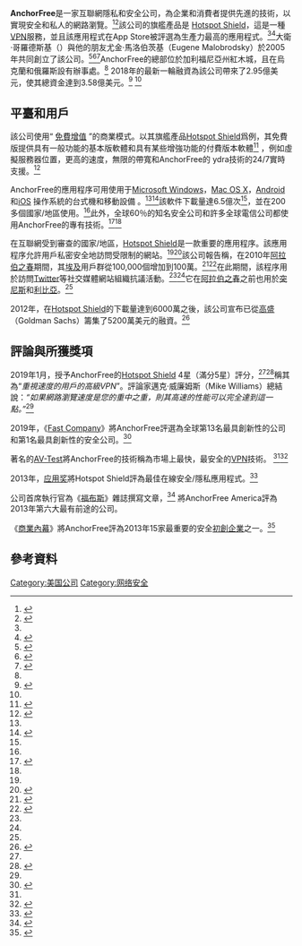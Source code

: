 {{Multiple issues|
{{Advert|time=2020-10-30T05:54:26+00:00}}
{{Citation style|time=2020-10-30T05:54:26+00:00}}
{{Copy edit|time=2020-10-10T01:02:01+00:00}}
}}
{{Infobox company
| name = AnchorFree
| logo_caption = 
| image=File:AnchorFree_New_Logo.png
| image_caption = 
| image_size = 150px
| trading_name = <!-- d/b/a/, doing business as - if different from legal name above -->
| former_name  = 
| former type  = 
| type = 
| traded_as = 
| industry  = 
| fate  =  
| foundation  = {{Start date|2005}}
| founder = {{link-en|大衛·哥羅德斯基|David Gorodyansky}}、尤金·馬洛伯茨基
| defunct  = <!-- {{End date|YYYY|MM|DD}} -->
| location_city = 
| location = [[美國|美國]][[加利福尼亞州|加利福尼亞州]]紅木城
| locations  = <!-- Number of locations, stores, offices, etc. -->
| products = [[虛擬私人網路|虛擬私人網路]]

| aum              = <!-- Only used with financial services companies -->

| homepage = {{URL|http://www.anchorfree.com/}}

}}
'''AnchorFree'''是一家互聯網隱私和安全公司，為企業和消費者提供先進的技術，以實現安全和私人的網路瀏覽。<ref name=":0">{{Cite web|url=https://www.businessinsider.com/anchorfree-vpn-business-booming-net-neutrality-repeal-hacks-2018-2|title=This software startup had its best year ever and the CEO says the end of net neutrality is a big reason why|last=Sandler|first=Rachel|website=Business Insider|access-date=2019-04-16|archive-date=2019-06-16|archive-url=https://web.archive.org/web/20190616131949/https://www.businessinsider.com/anchorfree-vpn-business-booming-net-neutrality-repeal-hacks-2018-2|dead-url=no}}</ref><ref name=":1">{{Cite web|url=http://social.techcrunch.com/2018/09/05/anchorfree-maker-of-hotspot-shield-raises-295-million-in-new-funding/|title=AnchorFree, maker of Hotspot Shield, raises $295 million in new funding|website=TechCrunch|language=en-US|access-date=2019-04-16}}</ref>該公司的旗艦產品是 [[Hotspot_Shield|Hotspot Shield]]，這是一種[[VPN|VPN]]服務，並且該應用程式在App Store被評選為生產力最高的應用程式。<ref name=":0" /><ref>{{Cite news|url=https://www.nytimes.com/2018/09/05/technology/anchorfree-vpn-hotspot-shield.html|title=AnchorFree, Maker of a Top Online Privacy App, Raises $295 Million|last=Griffith|first=Erin|date=2018-09-05|work=The New York Times|access-date=2019-04-16|language=en-US|issn=0362-4331|archive-date=2020-11-09|archive-url=https://web.archive.org/web/20201109033343/https://www.nytimes.com/2018/09/05/technology/anchorfree-vpn-hotspot-shield.html|dead-url=no}}</ref>大衛·哥羅德斯基（{{link-en|David Gorodyansky|David Gorodyansky}}）與他的朋友尤金·馬洛伯茨基（Eugene Malobrodsky）於2005年共同創立了該公司。<ref name="1CB">{{cite web|url=http://www.crunchbase.com/company/anchorfree|title=AnchorFree|work=CrunchBase|accessdate=2013-04-08|archive-date=2014-04-10|archive-url=https://web.archive.org/web/20140410161719/http://www.crunchbase.com/company/anchorfree|dead-url=no}}</ref><ref name="2TF">{{cite web|last=Konrad|first=Alex|title=AnchorFree: A road warrior's friend, a censor's foe|url=http://tech.fortune.cnn.com/2012/03/30/anchorfree-vpn-gorodyansky|work=CNN Money|accessdate=2013-04-08|archive-date=2013-05-16|archive-url=https://web.archive.org/web/20130516153116/http://tech.fortune.cnn.com/2012/03/30/anchorfree-vpn-gorodyansky/|dead-url=no}}</ref><ref name="3TC">{{cite web|last=Empson|first=Rip|title=With its Hotspot Shield hitting 60M Downloads, AnchorFree Lands a Whopping $52M from Goldman Sachs|url=https://techcrunch.com/2012/05/21/anchorfree-goldman-series-c|work=TechCrunch|accessdate=2013-04-08|archive-date=2020-12-12|archive-url=https://web.archive.org/web/20201212010943/https://techcrunch.com/2012/05/21/anchorfree-goldman-series-c/|dead-url=no}}</ref>AnchorFree的總部位於加利福尼亞州紅木城，且在烏克蘭和俄羅斯設有辦事處。<ref name=":1" /> 2018年的最新一輪融資為該公司帶來了2.95億美元，使其總資金達到3.58億美元。<ref name="#1">{{Cite news|url=https://www.nytimes.com/2018/09/05/technology/anchorfree-vpn-hotspot-shield.html|title=AnchorFree, Maker of a Top Online Privacy App, Raises $295 Million|last=Griffith|first=Erin|date=2018-09-05|work=The New York Times|access-date=2019-04-26|language=en-US|issn=0362-4331|archive-date=2020-11-09|archive-url=https://web.archive.org/web/20201109033343/https://www.nytimes.com/2018/09/05/technology/anchorfree-vpn-hotspot-shield.html|dead-url=no}}</ref>
<ref name="#1"/>
==平臺和用戶==
該公司使用“ [[免費增值|免費增值]] ”的商業模式。以其旗艦產品[[Hotspot_Shield|Hotspot Shield]]爲例，其免費版提供具有一般功能的基本版軟體和具有某些增強功能的付費版本軟體<ref name="#2">{{Cite web|url=http://social.techcrunch.com/2012/05/21/anchorfree-goldman-series-c/|title=With Its Hotspot Shield Hitting 60M Downloads, AnchorFree Lands A Whopping $52M From Goldman Sachs|website=TechCrunch|language=en-US|access-date=2019-04-16}}</ref> ，例如虛擬服務器位置，更高的速度，無限的帶寬和AnchorFree的 ydra技術的24/7實時支援。<ref name="6TC">{{cite web|url=https://techcrunch.com/2012/05/31/anchorfree-brings-their-hotspot-shield-mobile-security-app-to-android|title=AnchorFree brings their Hotspot Shield mobile security app to Android|last=Velazco|first=Chris|work=TechCrunch|accessdate=2013-04-08|archive-date=2020-11-27|archive-url=https://web.archive.org/web/20201127205102/https://techcrunch.com/2012/05/31/anchorfree-brings-their-hotspot-shield-mobile-security-app-to-android/|dead-url=no}}</ref> 

AnchorFree的應用程序可用使用于[[Microsoft_Windows|Microsoft Windows]]，[[Mac_OS_X|Mac OS X]]，[[Android|Android]]和[[iOS|iOS]] 操作系統的台式機和移動設備 。<ref name="6TC" /><ref name="7TNW">{{cite web|last=Messeih|first=Nancy|title=Hotspot Shield: A quiet hero for Internet privacy and security around the world|url=https://thenextweb.com/insider/2011/10/23/hotspot-shield-a-quiet-hero-for-Internet-privacy-and-security-around-the-world|work=TNW|accessdate=2013-04-08|archive-date=2020-10-29|archive-url=https://web.archive.org/web/20201029022222/https://thenextweb.com/insider/2011/10/23/hotspot-shield-a-quiet-hero-for-internet-privacy-and-security-around-the-world/|dead-url=no}}</ref>該軟件下載量達6.5億次<ref name=":4" />，並在200多個國家/地區使用。<ref name="1CB" />此外，全球60％的知名安全公司和許多全球電信公司都使用AnchorFree的專有技術。<ref>{{Cite web|url=https://www.techradar.com/news/anchorfree-why-our-vpn-can-ensure-fair-internet-for-all|title=AnchorFree: Why our VPN can ensure fair internet for all|last=VPN|first=TechRadar Pro 2018-10-10T15:01:30Z|website=TechRadar|language=en|access-date=2019-04-16|archive-date=2019-04-16|archive-url=https://web.archive.org/web/20190416112925/https://www.techradar.com/news/anchorfree-why-our-vpn-can-ensure-fair-internet-for-all|dead-url=no}}</ref><ref name=":3" />

在互聯網受到審查的國家/地區，[[Hotspot_Shield|Hotspot Shield]]是一款重要的應用程序。該應用程序允許用戶私密安全地訪問受限制的網站。<ref name=F /><ref name=8TNW>{{cite web|last=Messieh|first=Nancy|title=Hotspot Shield: A quiet hero for Internet privacy and security around the world|url=https://thenextweb.com/insider/2011/10/23/hotspot-shield-a-quiet-hero-for-Internet-privacy-and-security-around-the-world|work=TNW|accessdate=2013-04-08|archive-date=2020-10-29|archive-url=https://web.archive.org/web/20201029022222/https://thenextweb.com/insider/2011/10/23/hotspot-shield-a-quiet-hero-for-internet-privacy-and-security-around-the-world/|dead-url=no}}</ref>該公司報告稱，在2010年[[阿拉伯之春|阿拉伯之春]]期間，其[[埃及|埃及]]用戶群從100,000個增加到100萬。<ref name="F">{{cite web|last=Colao|first=J.J.|title=How To Thwart Hackers And Dictators With One Free Download|url=https://www.forbes.com/sites/jjcolao/2012/08/29/how-to-thwart-hackers-and-dictators-with-one-free-download|publisher=Forbes|accessdate=2013-04-08|archive-date=2019-04-16|archive-url=https://web.archive.org/web/20190416185633/https://www.forbes.com/sites/jjcolao/2012/08/29/how-to-thwart-hackers-and-dictators-with-one-free-download/|dead-url=no}}</ref><ref name="5Inc">{{cite web|last=Markowitz|first=Eric|title=David Gorodyansky and Eugene Malobrodsky, Founders of AnchorFree|url=http://www.inc.com/30under30/2011/profile-david-gorodyansky-eugene-malobrodsky-founders-anchorfree.html|work=Inc|accessdate=2013-04-08|archive-date=2019-06-23|archive-url=https://web.archive.org/web/20190623202811/https://www.inc.com/30under30/2011/profile-david-gorodyansky-eugene-malobrodsky-founders-anchorfree.html|dead-url=no}}</ref>在此期間，該程序用於訪問[[Twitter|Twitter]]等社交媒體網站組織抗議活動。<ref name="F" /><ref name="5Inc" />它在[[阿拉伯之春|阿拉伯之春]]之前也用於[[突尼斯|突尼斯]]和[[利比亞|利比亞]]。<ref name=8TNW />

2012年，在[[Hotspot_Shield|Hotspot Shield]]的下載量達到6000萬之後，該公司宣布已從[[高盛|高盛]]（Goldman Sachs）籌集了5200萬美元的融資。<ref name=techcrunch>{{cite web|url=https://www.techcrunch.com/2012/05/21/anchorfree-goldman-series-c/|title=With Its Hotspot Shield Hitting 60M Downloads, AnchorFree Lands A Whopping $52M From Goldman Sachs|last=Empson|first=Rip|date=2012-05-21|publisher=Tech Crunch|accessdate=2014-05-07|archive-date=2020-12-12|archive-url=https://web.archive.org/web/20201212010943/https://techcrunch.com/2012/05/21/anchorfree-goldman-series-c/|dead-url=no}}</ref>

==評論與所獲獎項==
2019年1月，{{link-en|TechRadar|TechRadar}}授予AnchorFree的[[Hotspot_Shield|Hotspot Shield]] 4星（滿分5星）評分，<ref name="#2"/><ref name=":2">{{Cite web|url=https://www.techradar.com/reviews/hotspot-shield-vpn|title=Hotspot Shield VPN review|last=Williams 2019-04-08T09:42:40ZUtilities|first=Mike|website=TechRadar|language=en|access-date=2019-04-16|archive-date=2021-01-20|archive-url=https://web.archive.org/web/20210120081651/https://www.techradar.com/reviews/hotspot-shield-vpn|dead-url=no}}</ref>稱其為“''重視速度的用戶的高級VPN''”。評論家邁克·威廉姆斯（Mike Williams）總結說：''“如果網路瀏覽速度是您的重中之重，則其高速的性能可以完全達到這一點。”''<ref name=":2" />

2019年，《[[Fast_Company|Fast Company]]》將AnchorFree評選為全球第13名最具創新性的公司和第1名最具創新性的安全公司。<ref>{{Cite web|url=https://www.fastcompany.com/most-innovative-companies/2019|title=The World’s 50 Most Innovative Companies of 2019|website=Fast Company|language=en-US|access-date=2019-04-29|archive-date=2021-01-15|archive-url=https://web.archive.org/web/20210115051609/https://www.fastcompany.com/most-innovative-companies/2019|dead-url=no}}</ref>

著名的[[AV-Test|AV-Test]]將AnchorFree的技術稱為市場上最快，最安全的[[VPN|VPN]]技術。 <ref name="1CB" /><ref>{{Cite web|url=https://www.av-test.org/fileadmin/pdf/reports/AV-TEST_VPN_Comparative_Test_Report_June_2018_EN.pdf|title=VPN Comparative Test|accessdate=2020-10-02|archive-date=2020-11-12|archive-url=https://web.archive.org/web/20201112015845/https://www.av-test.org/fileadmin/pdf/reports/AV-TEST_VPN_Comparative_Test_Report_June_2018_EN.pdf|dead-url=no}}</ref>


2013年，[[应用奖|应用奖]]將Hotspot Shield評為最佳在線安全/隱私應用程式。<ref name=10MP>{{cite web|title=Appy Awards 2013|url=http://www.mediapost.com/appyawards/winners|work=MediaPost|accessdate=2013-04-08|archive-date=2020-12-13|archive-url=https://web.archive.org/web/20201213105126/https://www.mediapost.com/appyawards/winners/|dead-url=no}}</ref>

公司首席執行官為《[[福布斯|福布斯]]》雜誌撰寫文章，<ref>{{cite web |url=https://www.forbes.com/sites/davidgorodyansky/ |title=David Gorodyansky |publisher=Forbes |date=2014-05-28 |accessdate=2014-06-14 |archive-date=2017-01-02 |archive-url=https://web.archive.org/web/20170102214925/http://www.forbes.com/sites/davidgorodyansky/ |dead-url=no }}</ref> 將AnchorFree America評為2013年第六大最有前途的公司。

《[[商業內幕|商業內幕]]》將AnchorFree評為2013年15家最重要的安全[[初創企業|初創企業]]之一。<ref name=12BI>{{cite web|last=Bort|first=Julie|title=The 15 most important security startups of 2013|url=http://www.businessinsider.com/15-most-important-security-startups-2013-1?op=1|work=Business Insider|accessdate=2013-04-08|archive-date=2018-02-08|archive-url=https://web.archive.org/web/20180208004648/http://www.businessinsider.com/15-most-important-security-startups-2013-1?op=1|dead-url=no}}</ref>

== 參考資料 ==
{{Reflist}}

[[Category:美国公司|Category:美国公司]]
[[Category:网络安全|Category:网络安全]]